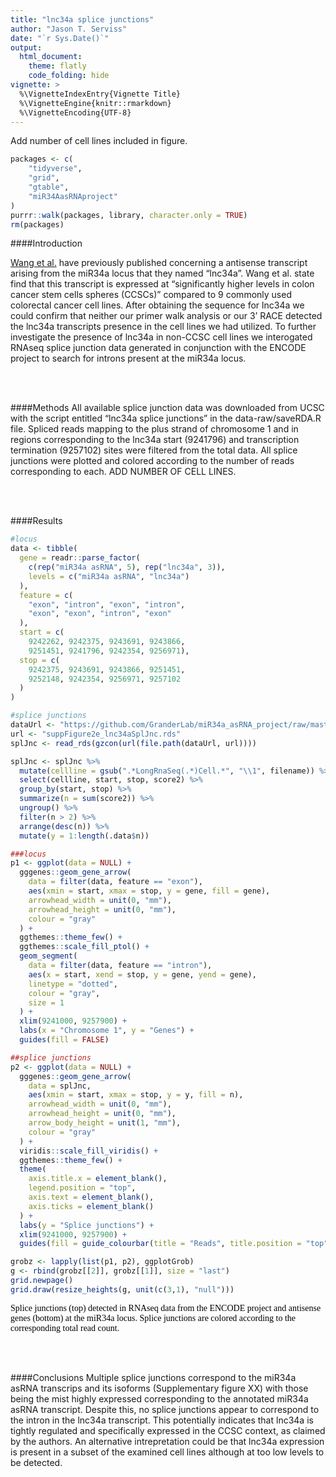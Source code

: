 ```yaml
---
title: "lnc34a splice junctions"
author: "Jason T. Serviss"
date: "`r Sys.Date()`"
output:
  html_document:
    theme: flatly
    code_folding: hide
vignette: >
  %\VignetteIndexEntry{Vignette Title}
  %\VignetteEngine{knitr::rmarkdown}
  %\VignetteEncoding{UTF-8}
---
```


<style> 
.caption { 
  color: Black; 
  font-family: "Times New Roman", Times, serif;
  font-size: 1.0em; 
}
</style>

Add number of cell lines included in figure.

```r
packages <- c(
    "tidyverse",
    "grid",
    "gtable",
    "miR34AasRNAproject"
)
purrr::walk(packages, library, character.only = TRUE)
rm(packages)
```

####Introduction

[Wang et al.](https://www.ncbi.nlm.nih.gov/pubmed/27077950) have previously published concerning a antisense transcript arising from the miR34a locus that they named "lnc34a". Wang et al. state find that this transcript is expressed at "significantly higher levels in colon cancer stem cells spheres (CCSCs)" compared to 9 commonly used colorectal cancer cell lines. After obtaining the sequence for lnc34a we could confirm that neither our primer walk analysis or our 3' RACE detected the lnc34a transcripts presence in the cell lines we had utilized. To further investigate the presence of lnc34a in non-CCSC cell lines we interogated RNAseq splice junction data generated in conjunction with the ENCODE project to search for introns present at the miR34a locus.

<br></br>

####Methods
All available splice junction data was downloaded from UCSC with the script entitled "lnc34a splice junctions" in the data-raw/saveRDA.R file. Spliced reads mapping to the plus strand of chromosome 1 and in regions corresponding to the lnc34a start (9241796) and transcription termination (9257102) sites were filtered from the total data. All splice junctions were plotted and colored according to the number of reads corresponding to each. ADD NUMBER OF CELL LINES.

<br></br>

####Results

```r
#locus
data <- tibble(
  gene = readr::parse_factor(
    c(rep("miR34a asRNA", 5), rep("lnc34a", 3)),
    levels = c("miR34a asRNA", "lnc34a")
  ),
  feature = c(
    "exon", "intron", "exon", "intron",
    "exon", "exon", "intron", "exon"
  ),
  start = c(
    9242262, 9242375, 9243691, 9243866,
    9251451, 9241796, 9242354, 9256971),
  stop = c(
    9242375, 9243691, 9243866, 9251451,
    9252148, 9242354, 9256971, 9257102
  )
)

#splice junctions
dataUrl <- "https://github.com/GranderLab/miR34a_asRNA_project/raw/master/data"
url <- "suppFigure2e_lnc34aSplJnc.rds"
splJnc <- read_rds(gzcon(url(file.path(dataUrl, url))))

splJnc <- splJnc %>%
  mutate(cellline = gsub(".*LongRnaSeq(.*)Cell.*", "\\1", filename)) %>%
  select(cellline, start, stop, score2) %>%
  group_by(start, stop) %>%
  summarize(n = sum(score2)) %>%
  ungroup() %>%
  filter(n > 2) %>%
  arrange(desc(n)) %>%
  mutate(y = 1:length(.data$n))
```

```r
###locus
p1 <- ggplot(data = NULL) +
  gggenes::geom_gene_arrow(
    data = filter(data, feature == "exon"),
    aes(xmin = start, xmax = stop, y = gene, fill = gene),
    arrowhead_width = unit(0, "mm"),
    arrowhead_height = unit(0, "mm"),
    colour = "gray"
  ) +
  ggthemes::theme_few() +
  ggthemes::scale_fill_ptol() +
  geom_segment(
    data = filter(data, feature == "intron"),
    aes(x = start, xend = stop, y = gene, yend = gene),
    linetype = "dotted",
    colour = "gray",
    size = 1
  ) +
  xlim(9241000, 9257900) +
  labs(x = "Chromosome 1", y = "Genes") +
  guides(fill = FALSE)

##splice junctions
p2 <- ggplot(data = NULL) +
  gggenes::geom_gene_arrow(
    data = splJnc,
    aes(xmin = start, xmax = stop, y = y, fill = n),
    arrowhead_width = unit(0, "mm"),
    arrowhead_height = unit(0, "mm"),
    arrow_body_height = unit(1, "mm"),
    colour = "gray"
  ) +
  viridis::scale_fill_viridis() +
  ggthemes::theme_few() +
  theme(
    axis.title.x = element_blank(),
    legend.position = "top",
    axis.text = element_blank(),
    axis.ticks = element_blank()
  ) +
  labs(y = "Splice junctions") +
  xlim(9241000, 9257900) +
  guides(fill = guide_colourbar(title = "Reads", title.position = "top", title.hjust = 0.5))

grobz <- lapply(list(p1, p2), ggplotGrob)
g <- rbind(grobz[[2]], grobz[[1]], size = "last")
grid.newpage()
grid.draw(resize_heights(g, unit(c(3,1), "null")))
```

<div class="caption">
Splice junctions (top) detected in RNAseq data from the ENCODE project and antisense genes (bottom) at the miR34a locus. Splice junctions are colored according to the corresponding total read count.
</div>

<br></br>

####Conclusions
Multiple splice junctions correspond to the miR34a asRNA transcrips and its isoforms (Supplementary figure XX) with those being the mist highly expressed corresponding to the annotated miR34a asRNA transcript. Despite this, no splice junctions appear to correspond to the intron in the lnc34a transcript. This potentially indicates that lnc34a is tightly regulated and specifically expressed in the CCSC context, as claimed by the authors. An alternative intrepretation could be that lnc34a expression is present in a subset of the examined cell lines although at too low levels to be detected.

<br></br><br></br>
